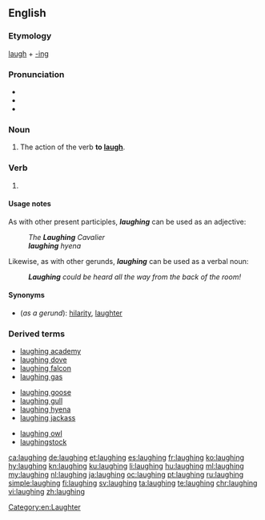 ==English==

===Etymology===
[[laugh]] + [[-ing]]

===Pronunciation===
* {{IPA|/ˈlɑːfɪŋ/|lang=en}}
* {{audio|en-us-laughing.ogg|Audio (US)|lang=en}}
* {{rhymes|ɑːfɪŋ|lang=en}}

===Noun===
{{en-noun}}

# The action of the verb '''to [[laugh]]'''.

===Verb===
{{head|en|present participle}}

# {{present participle of|laugh|lang=en|nocat=1}}

====Usage notes====
As with other present participles, '''''laughing''''' can be used as an adjective:
: ''The '''Laughing''' Cavalier''
: '''''laughing''' hyena''

Likewise, as with other gerunds, '''''laughing''''' can be used as a verbal noun:
: '''''Laughing''' could be heard all the way from the back of the room!''

====Synonyms====
* (''as a gerund''): [[hilarity]], [[laughter]]

===Derived terms===
{{top3}}
* [[laughing academy]]
* [[laughing dove]]
* [[laughing falcon]]
* [[laughing gas]]
{{mid3}}
* [[laughing goose]]
* [[laughing gull]]
* [[laughing hyena]]
* [[laughing jackass]]
{{mid3}}
* [[laughing owl]]
* [[laughingstock]]
{{bottom}}

[[Category:en:Laughter]]

[[ca:laughing]]
[[de:laughing]]
[[et:laughing]]
[[es:laughing]]
[[fr:laughing]]
[[ko:laughing]]
[[hy:laughing]]
[[kn:laughing]]
[[ku:laughing]]
[[li:laughing]]
[[hu:laughing]]
[[ml:laughing]]
[[my:laughing]]
[[nl:laughing]]
[[ja:laughing]]
[[oc:laughing]]
[[pt:laughing]]
[[ru:laughing]]
[[simple:laughing]]
[[fi:laughing]]
[[sv:laughing]]
[[ta:laughing]]
[[te:laughing]]
[[chr:laughing]]
[[vi:laughing]]
[[zh:laughing]]